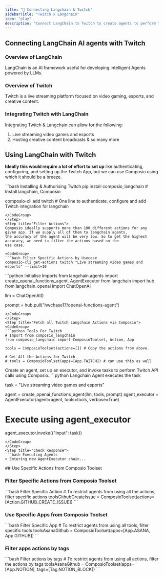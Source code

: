 ```yaml
---
title: "🚀 Connecting Langchain & Twitch"
sidebarTitle: "Twitch x Langchain"
icon: "play"
description: "Connect LangChain to Twitch to create agents to perform tasks using natural language"
---
```


## Connecting LangChain AI agents with Twitch

### Overview of LangChain

LangChain is an AI framework useful for developing intelligent Agents powered by LLMs.

### Overview of Twitch

Twitch is a live streaming platform focused on video gaming, esports, and creative content.

### Integrating Twitch with LangChain

Integrating Twitch & Langchain can allow for the following:

1. Live streaming video games and esports
2. Hosting creative content broadcasts
& so many more

## Using LangChain with Twitch

<Steps>
<Step title="Setting Up the Environment">

**Ideally this would require a lot of effort to set up** like authenticating, configuring, and setting up the Twitch App, but we can use Composio using which it should be a breeze.

<CodeGroup>
```bash Installing & Authorising Twitch
pip install composio_langchain # Install langchain, Composio 

composio-cli add twitch # One line to authenticate, configure and add Twitch integration for langchain
```
</CodeGroup>
</Step>
<Step title="Filter Actions">
Composio ideally supports more than 100 different actions for any given app. If we supply all of them to langchain agents, 
the accuracy of the agent will be very low. So to get the highest accuracy, we need to filter the actions based on the 
use case.

<CodeGroup>
```bash Filter Specific Actions by Usecase
composio-cli get-actions twitch "Live streaming video games and esports" --limit=10
```
</CodeGroup>

</Step>
<Step title="Import Base Packages">

<CodeGroup>
```python Initialise Imports
from langchain.agents import create_openai_functions_agent, AgentExecutor
from langchain import hub
from langchain_openai import ChatOpenAI


llm = ChatOpenAI()

prompt = hub.pull("hwchase17/openai-functions-agent")
```
</CodeGroup>
</Step>
<Step title="Fetch all Twitch Langchain Actions via Composio">
<CodeGroup>
```python Tools For Twitch
# Import from composio_langchain
from composio_langchain import ComposioToolset, Action, App

tools = ComposioToolset(actions=[]) # Copy the actions from above. 

# Get All the Actions for Twitch
# tools = ComposioToolset(apps=[App.TWITCH]) # can use this as well
```
</CodeGroup>
</Step>
<Step title="Execute the Agent">
Create an agent, set up an executor, and invoke tasks to perform Twitch API calls using Composio. 
<CodeGroup>
```python Langchain Agent executes the task

task = "Live streaming video games and esports"

agent = create_openai_functions_agent(llm, tools, prompt)
agent_executor = AgentExecutor(agent=agent, tools=tools, verbose=True)

# Execute using agent_executor
agent_executor.invoke({"input": task})
```
</CodeGroup>
</Step>
<Step title="Check Response">
```bash Executing Agents
> Entering new AgentExecutor chain...
```
</Step>
</Steps>
## Use Specific Actions from Composio Toolset

### Filter Specific Actions from Composio Toolset

<CodeGroup>
```bash Filter Specific Action
# To restrict agents from using all the actions, filter specific actions
toolsGithubCreateIssue = ComposioToolset(actions=[Action.GITHUB_CREATE_ISSUE])
```
</CodeGroup>

### Use Specific Apps from Composio Toolset
<CodeGroup>
```bash Filter Specific App
# To restrict agents from using all tools, filter specific tools
toolsAsanaGithub = ComposioToolset(apps=[App.ASANA, App.GITHUB])
```
</CodeGroup>

### Filter apps actions by tags 
<CodeGroup>
```bash Filter actions by tags
# To restrict agents from using all actions, filter the actions by tags
toolsAsanaGithub = ComposioToolset(apps=[App.NOTION], tags=[Tag.NOTION_BLOCK])
```
</CodeGroup>

